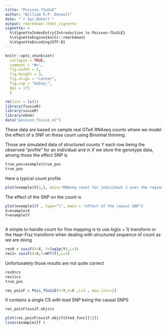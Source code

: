```yaml
---
title: "Poisson_fSuSiE"
author: "William R.P. Denault"
date: "`r Sys.Date()`"
output: rmarkdown::html_vignette
vignette: >
  %\VignetteIndexEntry{Introduction to Poisson-fSuSiE}
  %\VignetteEngine{knitr::rmarkdown}
  %\VignetteEncoding{UTF-8}
---
```


```r
knitr::opts_chunk$set(
  collapse = TRUE,
  comment = "#>",
  fig.width = 5,
  fig.height = 3,
  fig.align = "center",
  fig.cap = "&nbsp;",
  dpi = 175
  )
```


```r
rm(list = ls()) 
library(fsusieR)
library(susieR)
library(ebnm)
data("poisson_fsusie_e2")
```

These data are based on sample real GTeX RNAseq counts where we model the effect of 
a SNP on these count using Binomial thinning.

Those are simulated data of structured counts $Y$ each row being the observed "profile"
for an individual and in $X$ we store the genotype data, among those the  effect   SNP  is

```r
true_pos=example$true_pos
true_pos
```
Here a typical count profile

```r
plot(example$Y[1,], main="RNAseq count for individual 1 over the region of interest")
```



The effect of the SNP  on the count is

```r
 
plot(example$lf , type="l", main = "effect of the causal SNP") 
X=example$X
Y=example$Y
 
```


A simple to handle count for fine mapping is to use $log(x+1)$ transform or the Haar-Fisz transform 
when dealing with structured sequence of count as we are doing

```r

res0 = susiF(X=X, Y=log1p(Y),L=3)
res1= susiF(X=X,Y=HFT(Y),L=3)
```

Unfortunately those results are not quite correct

```r
res0$cs
res1$cs
true_pos
```



 

```r

res_poisF = Pois_fSuSiE(Y=Y,X=X ,L=3 , max.iter=2)

```
 It contains a single CS with lead SNP being the causal SNPS
 
```r
res_poisF$susiF.obj$cs
```
 
 
 
```r
plot(res_poisF$susiF.obj$fitted_func[[1]])
lines(example$lf )
```

 
  
